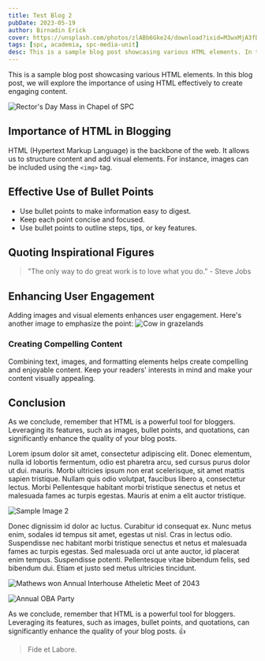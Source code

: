 ```yaml
---
title: Test Blog 2
pubDate: 2023-05-19
author: Birnadin Erick
cover: https://unsplash.com/photos/zlABb6Gke24/download?ixid=M3wxMjA3fDB8MXxhbGx8fHx8fHx8fHwxNjkyMTk0NDgzfA&force=true&w=1920
tags: [spc, academia, spc-media-unit]
desc: This is a sample blog post showcasing various HTML elements. In this blog post, we will explore the importance of using HTML effectively to create engaging content.
---
```



This is a sample blog post showcasing various HTML elements. In this blog post, we will explore the importance of using HTML effectively to create engaging content.

![Rector's Day Mass in Chapel of SPC](https://unsplash.com/photos/AkKRBN1KHL4/download?ixid=M3wxMjA3fDB8MXxzZWFyY2h8NXx8cHJpZXN0JTIwbWFzc3xlbnwwfHx8fDE2OTIzNTkyMjl8MA&force=true&w=640)

## Importance of HTML in Blogging

HTML (Hypertext Markup Language) is the backbone of the web. It allows us to structure content and add visual elements. For instance, images can be included using the `<img>` tag.

## Effective Use of Bullet Points

- Use bullet points to make information easy to digest.
- Keep each point concise and focused.
- Use bullet points to outline steps, tips, or key features.

## Quoting Inspirational Figures

> "The only way to do great work is to love what you do." - Steve Jobs

## Enhancing User Engagement

Adding images and visual elements enhances user engagement. Here's another image to emphasize the point:
![Cow in grazelands](https://unsplash.com/photos/ueycuQMkc5U/download?ixid=M3wxMjA3fDB8MXxhbGx8NDl8fHx8fHwyfHwxNjkyMzU4MjM2fA&force=true&w=640)

### Creating Compelling Content

Combining text, images, and formatting elements helps create compelling and enjoyable content. Keep your readers' interests in mind and make your content visually appealing.

## Conclusion

As we conclude, remember that HTML is a powerful tool for bloggers. Leveraging its features, such as images, bullet points, and quotations, can significantly enhance the quality of your blog posts.

Lorem ipsum dolor sit amet, consectetur adipiscing elit. Donec elementum, nulla id lobortis fermentum, odio est pharetra arcu, sed cursus purus dolor ut dui.
mauris. Morbi ultricies ipsum non erat scelerisque, sit amet mattis sapien tristique. Nullam quis odio volutpat, faucibus libero a, consectetur lectus. Morbi
Pellentesque habitant morbi tristique senectus et netus et malesuada fames ac turpis egestas. Mauris at enim a elit auctor tristique.

![Sample Image 2](https://unsplash.com/photos/ZRkDBM5ieVE/download?ixid=M3wxMjA3fDB8MXx0b3BpY3x8Ym84alFLVGFFMFl8fHx8fDJ8fDE2OTIwOTEyMzN8&force=true)

Donec dignissim id dolor ac luctus. Curabitur id consequat ex. Nunc metus enim, sodales id tempus sit amet, egestas ut nisl. Cras in lectus odio. Suspendisse nec
habitant morbi tristique senectus et netus et malesuada fames ac turpis egestas. Sed malesuada orci ut ante auctor, id placerat enim tempus. Suspendisse potenti.
Pellentesque vitae bibendum felis, sed bibendum dui. Etiam et justo sed metus ultricies tincidunt.

![Mathews won Annual Interhouse Atheletic Meet of 2043](https://unsplash.com/photos/IQgciTJYSo8/download?ixid=M3wxMjA3fDB8MXxzZWFyY2h8MTJ8fGNlbGVicmF0ZSUyMHJlZHxlbnwwfHx8fDE2OTIzNTUwNDl8MA&force=true&w=1920)

![Annual OBA Party](https://unsplash.com/photos/405bV4Lh5U4/download?ixid=M3wxMjA3fDB8MXx0b3BpY3x8aG1lbnZRaFVteE18fHx8fDJ8fDE2OTIzNTE4ODV8&force=true&w=1920)

As we conclude, remember that HTML is a powerful tool for bloggers. Leveraging its features, such as images, bullet points, and quotations, can significantly
enhance the quality of your blog posts. :+1:

> Fide et Labore.
